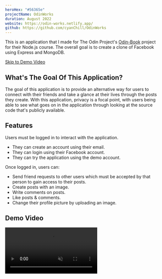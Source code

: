 ```yaml
---
heroHex: "#56365e"
projectName: OdinWorks
duration: August 2022
website: https://odin-works.netlify.app/
github: https://github.com/cyanChill/OdinWorks
---
```


This is an application that I made for The Odin Project's [Odin-Book](https://www.theodinproject.com/lessons/nodejs-odin-book) project for their Node.js course. The overall goal is to create a clone of Facebook using Express and MongoDB.

<a href="#demo-video">Skip to Demo Video</a>

## What's The Goal Of This Application?

The goal of this application is to provide an alternative way for users to connect with their friends and take a glance at their lives through the posts they create. With this application, privacy is a focal point, with users being able to see what goes on in the application through looking at the source code that's publicly available.

## Features

Users must be logged in to interact with the application.

- They can create an account using their email.
- They can login using their Facebook account.
- They can try the application using the demo account.

Once logged in, users can:

- Send friend requests to other users which must be accepted by that person to gain access to their posts.
- Create posts with an image.
- Write comments on posts.
- Like posts & comments.
- Change their profile picture by uploading an image.

## Demo Video

<video src="/projects/odinworks/demo.mp4" controls muted />

## Building The Application

### Setup

For this application, compared to PC Parts List, I decided to create an Express app from scratch instead of using the Express template created from `express-generator`. In addition, instead of using a template engine, I decided to write the front end on React.

### Challenge 1: Authentication

`Passport` is an authentication middleware for Node.js that can be easily integrated with Express applications. This allows us to set up authentication using a username & password along with Facebook.

This is pretty much the first time I used this library, and the documentation was helpful for the most part. At the time I was working on this project, there was no documentation on how we would authenticate with Facebook, so that took some figuring out to do. In addition, authenticating with Facebook was difficult due to trying to figure out how to register our application with Facebook as Facebook's developer interface is a bit cluttered.

### Challenge 2: Content Distribution

#### Limiting Our Content To Friends

One of the main focal points of this application is that the content we post is only visible to our friends. This means I need to figure out how we can restrict routes in the back end such that only the people with access can read it (ie: owners or friends).

The method I decided on to solve this problem is to create middleware that checks if the current user is a friend, or the owner of the content being accessed. This is applied to the routes which end in `/:userId`, which specifies content for that user.

#### Displaying A Feed Of Accessible Content

The next problem I need to figure out is how we would create a feed such that it only contains content from either us or our friends. This ended up being solved in a simple way in fact. Due to these routes typically being limited to authenticated users and since we require knowing the user who's accessing these routes, we save the user object in the requests made to our back-end routes. On these user objects, we have a property which is an array containing the ids of our friends. So, to get a feed of content we have access to, we can query our database to look for content from any user in that array plus our user id.

### More Mongoose Learnings

Since some of our models contain arrays (ie: containing list of friends or likers), I need a way to insert values into those arrays safely (ie: when adding a friend or liking a post). With using Mongoose as an interface for MongoDB, I've been using the `$push` operator to add values to those arrays. However, if we think about it, it's not safe as it might be possible to push a value multiple times into that array if a user maliciously opens multiple tabs and does an action all at the same time. To combat this, I found the `$addToSet` operator to be a better fit as it'll allow the array to only have a single copy of a value due to treating it as a set with this operation.

### Challenge 3: Uploading Images

Since I want to host this application, saving images locally wasn't going to be an option. I've decided to utilize **Firebase Storage** as the method of storing the images uploaded to my application due to it being free and our application being a small project, in which storage concerns isn't that much of an issue. To interact with Firebase in the back end, it's necessary to use `firebase-admin`.

Essentially, we followed a similar pattern to what was done with <Link href="/projects/overview/pc-parts-list#improvement-1-adding-image-upload">uploading images with my PC Parts List project</Link>. There are some differences, however. The first difference is that we're using the `sharp` library to convert our image into the `.webp` format for lower storage size. Second, is that we have to upload that image to Firebase Storage and get a link to its location. Luckily, there's a method in which we can direct where the file will be stored and get a permanent link to its location.

We first want to create a file path for where the file will be located.

```javascript
const destination = `odinworks/${uploaderId}/${imgRefId}.webp`;
```

We then want to create something called a "download token", which will be used to help create a permanent link to that file. In our case, we'll use a uuid string for its value.

```javascript
const downloadToken = uuidv4();
```

Then, we want to upload the image and update its metadata to contain this download token which will be used in the permanent link to the image.

```javascript
const newFile = bucket.file(destination);
await newFile.save(webpBuffer); // Upload Image
// Update metadata for obtainable downloadUrl
await newFile.setMetadata({
  metadata: { firebaseStorageDownloadTokens: downloadToken },
});
```

Finally, the permanent link to the image is formatted in the following way that consists of the image location, its download token, and the name used for our Firebase storage (automatically generated by Firebase when we create a Firebase application).

```javascript
return `https://firebasestorage.googleapis.com/v0/b/${
  process.env.FIREBASE_BUCKET_NAME
}.appspot.com/o/${encodeURIComponent(
  destination
)}?alt=media&token=${downloadToken}`;
```

Having access to this link also allows us to delete the file as we can extract the file location from the link which is used for file deletion in Firebase.

### Demo Account

Since some users may want to try the application without creating an account, I provided a demo account they can use on the login screen. With this in mind, we need to modify our back end a bit such that the demo account is always available (for example, you can't delete it). All other features are available, such as making friends, creating posts & comments, and updating our profile.

> I'm aware there's an inherent risk of having this demo account as malicious users may do some unsavory things on the account as the data doesn't get reset.

### Tests

For the back end, I did write some tests fork mocking login & signup requests, creating posts & comments, deleting posts & comments, and fetching users. All of this required reconfiguring how I imported MongoDB into our Express application. This means I'll utilize a fake MongoDB database with `mongodb-memory-server` along with the `supertest` library to mock requests to my back-end endpoints.

### Debugging

Sometimes, we may want some debug messages on productions. However, not all debug messages should appear as they may clutter up the console. That's where the `debug` library comes in, which allows us to label console log messages and conditionally allow which ones to show during a development environment or in the production environment.

We can create a "label" for the debug messages and use it to log values into the console with the following code:

```javascript
const debug = require("debug")("authController");
debug(err);
```

Then, we use the `DEBUG` environment variable (located in the `.env` file) and give it a comma-separated list of labels which will allow those labels to display their debug messages in the console. So, in a development environment, the `DEBUG` environment variable may contain all the debug labels while in production, only some of those labels are in the `DEBUG` variable.

### Rate Limiting

For logins and signups, I added a rate limiter to limit 5 requests every 15 minutes to the login route & 10 requests per hour for the signup route. This will probably never be encountered by the user unless they try brute-forcing into an account that they don't own.

## Overall Learnings

1. Setting up authentication using Passport.
2. Using middleware as a method to deterministically distribute content.
3. Using features of Mongoose to safely prevent duplicate entries in an array field in our data.
4. Uploading images to Firebase instead of saving them locally.
5. Setting up a demo account for users to try my application without signing in.
6. Doing integration tests on my server using SuperTest and a mock MongoDB database with `mongodb-memory-server`.
7. Conditionally show what debug messages appear for production and development environments.
8. Rate limiting routes on my server.
